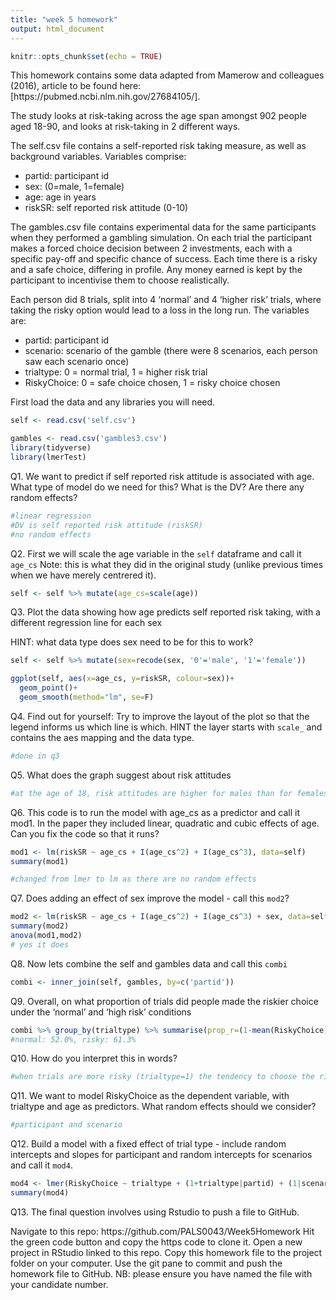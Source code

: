 ```yaml
---
title: "week 5 homework"
output: html_document
---
```


```r
knitr::opts_chunk$set(echo = TRUE)
```

This homework contains some data adapted from Mamerow and colleagues (2016), article to be found here:[https://pubmed.ncbi.nlm.nih.gov/27684105/]. 

The study looks at risk-taking across the age span amongst 902 people aged 18-90, and looks at risk-taking in 2 different ways.

The self.csv file contains a self-reported risk taking measure, as well as background variables. Variables comprise:

* partid: participant id
* sex: (0=male, 1=female)
* age: age in years
* riskSR: self reported risk attitude  (0-10)

The gambles.csv file contains experimental data for the same participants when they performed a gambling simulation. On each trial the participant makes a forced choice decision between 2 investments, each with a specific pay-off and specific chance of success. Each time there is a risky and a safe choice, differing in profile. Any money earned is kept by the participant to incentivise them to choose realistically.

Each person did 8 trials, split into 4 'normal' and 4 'higher risk' trials, where taking the risky option would lead to a loss in the long run. The variables are:

* partid: participant id
* scenario: scenario of the gamble (there were 8 scenarios, each person saw each scenario once)
* trialtype: 0 = normal trial, 1 = higher risk trial
* RiskyChoice: 0 = safe choice chosen, 1 = risky choice chosen

First load the data and any libraries you will need.
```r
self <- read.csv('self.csv') 

gambles <- read.csv('gambles3.csv') 
library(tidyverse)
library(lmerTest)

```


Q1. We want to predict if self reported risk attitude is associated with age. What type of model do we need for this? What is the DV? Are there any random effects?
```r
#linear regression
#DV is self reported risk attitude (riskSR)
#no random effects 
```

Q2. First we will scale the age variable in the `self` dataframe and call it `age_cs` Note: this is what they did in the original study (unlike previous times when we have merely centrered it).
```r
self <- self %>% mutate(age_cs=scale(age))
```


Q3. Plot the data showing how age predicts self reported risk taking, with a different regression line for each sex

HINT: what data type does sex need to be for this to work?
```r
self <- self %>% mutate(sex=recode(sex, '0'='male', '1'='female'))

ggplot(self, aes(x=age_cs, y=riskSR, colour=sex))+
  geom_point()+
  geom_smooth(method="lm", se=F)
```

Q4. Find out for yourself: Try to improve the layout of the plot so that the legend informs us which line is which. HINT the layer starts with `scale_` and contains the aes mapping and the data type.

```r
#done in q3
```

Q5. What does the graph suggest about risk attitudes
```r
#at the age of 18, risk attitudes are higher for males than for females. as age increases, risk attitudes decrease for both genders, but this decrease is greater for males than for females.
```


Q6. This code is to run the model with age_cs as a predictor and call it mod1. In the paper they included linear, quadratic and cubic effects of age.
Can you fix the code so that it runs?
```r
mod1 <- lm(riskSR ~ age_cs + I(age_cs^2) + I(age_cs^3), data=self)
summary(mod1)

#changed from lmer to lm as there are no random effects
```

Q7. Does adding an effect of sex improve the model - call this `mod2`? 
```r
mod2 <- lm(riskSR ~ age_cs + I(age_cs^2) + I(age_cs^3) + sex, data=self)
summary(mod2)
anova(mod1,mod2)
# yes it does
```


Q8. Now lets combine the self and gambles data and call this `combi`
```r
combi <- inner_join(self, gambles, by=c('partid'))
```

Q9. Overall, on what proportion of trials did people made the riskier choice under the 'normal' and 'high risk' conditions
```r
combi %>% group_by(trialtype) %>% summarise(prop_r=(1-mean(RiskyChoice)))
#normal: 52.0%, risky: 61.3%
```

Q10. How do you interpret this in words?
```r
#when trials are more risky (trialtype=1) the tendency to choose the riskier option increases
```

Q11. We want to model RiskyChoice as the dependent variable, with trialtype and age as predictors. What random effects should we consider?
```r
#participant and scenario
```


Q12. Build a model with a fixed effect of trial type - include random intercepts and slopes for participant and random intercepts for scenarios and call it `mod4`. 

```r
mod4 <- lmer(RiskyChoice ~ trialtype + (1+trialtype|partid) + (1|scenario), data=combi)
summary(mod4)
```

Q13. The final question involves using Rstudio to push a file to GitHub.

Navigate to this repo: https://github.com/PALS0043/Week5Homework
Hit the green code button and copy the https code to clone it.
Open a new project in RStudio linked to this repo.
Copy this homework file to the project folder on your computer.
Use the git pane to commit and push the homework file to GitHub.
NB: please ensure you have named the file with your candidate number.

